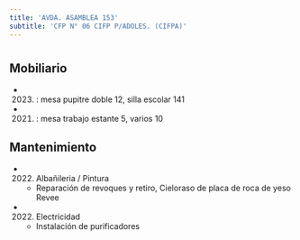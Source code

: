 ```yaml
---
title: 'AVDA. ASAMBLEA 153'
subtitle: 'CFP N° 06 CIFP P/ADOLES. (CIFPA)'
---
```


#


## Mobiliario

*  (2023) : mesa pupitre doble 12, silla escolar 141 

*  (2021) : mesa trabajo estante 5, varios 10 





## Mantenimiento

*  (2022) Albañileria / Pintura 
    + Reparación de revoques y retiro, Cieloraso de placa de roca de yeso Revee

*  (2022) Electricidad 
    + Instalación de purificadores




